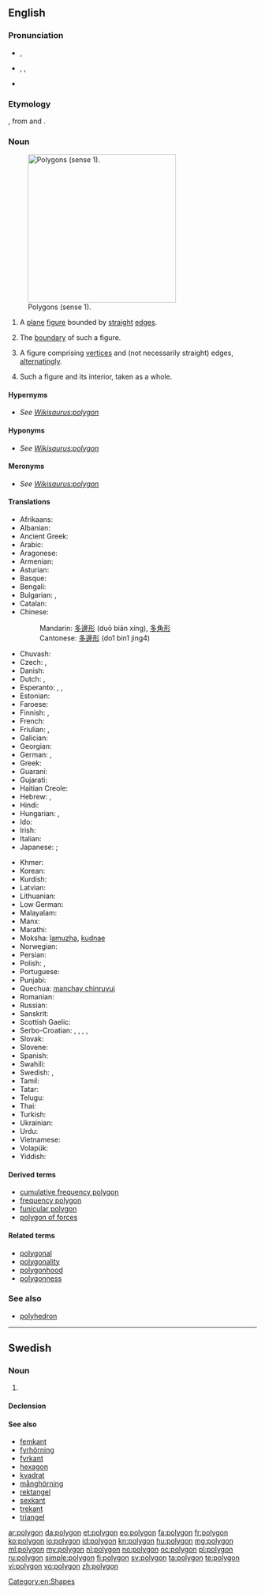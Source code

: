 {{also|Polygon}}
==English==

===Pronunciation===
* {{a|UK}} {{IPA|/ˈpɒlɪɡən/}}, {{X-SAMPA|/"pQlIg@n/}}
* {{a|US}} {{enPR|pälʹē-gän}}, {{IPA|/ˈpɑliɡɑn/}}, {{X-SAMPA|/"pAligAn/}}
* {{audio|en-us-polygon.ogg|Audio (US)}}

===Etymology===
{{etyl|grc|en}} {{term|πολύγωνον|tr=polygōnon|lang=grc}}, from {{term|πολύς||many|tr=polus|lang=grc}} and {{term|γωνία||angle|tr=gōnia|lang=grc}}.

===Noun===
{{wikipedia}}
{{en-noun}}
[[Image:Assorted polygons.svg|thumb|300px|right|Polygons (sense 1). ]]

# {{context|geometry}} A [[plane]] [[figure]] bounded by [[straight]] [[edge]]s.
# {{context|geometry}} The [[boundary]] of such a figure.
# {{context|geometry|more generally}} A figure comprising [[vertex|vertices]] and (not necessarily straight) edges, [[alternating]]ly.
# {{context|geometry}} Such a figure and its interior, taken as a whole.

====Hypernyms====
* ''See [[Wikisaurus:polygon]]''

====Hyponyms====
* ''See [[Wikisaurus:polygon]]''

====Meronyms====
* ''See [[Wikisaurus:polygon]]''

====Translations====
{{trans-top|plane figure bounded by straight edges}}
* Afrikaans: {{t-|af|poligoon}}
* Albanian: {{t-|sq|shumëkëndësh}}
* Ancient Greek: {{tø|grc|πολύγωνον|n|tr=polygonon|sc=Grek}}
* Arabic: {{t-|ar|مضلع|tr=mḍl`}}
* Aragonese: {{t-|an|poligono|m}}
* Armenian: {{t-|hy|բազմանկյուն|tr=bazmankyun}}
* Asturian: {{t-|ast|polígonu|m}}
* Basque: {{t-|eu|poligono}}
* Bengali: {{t-|bn|বহুভুজ}}
* Bulgarian: {{t-|bg|многоъгълник|m|tr=poligon}}, {{t-|bg|многоъгълник|m|alt=многоъгълник}}
* Catalan: {{t+|ca|polígon|m}}
* Chinese:
*: Mandarin: [[多邊形]] (duō biān xíng), [[多角形]]
*: Cantonese: [[多邊形]] (do1 bin1 jing4)
* Chuvash: {{tø|cv|нумай кĕтеслĕх|sc=Cyrl}}
* Czech: {{t-|cs|mnohoúhelník|m}}, {{t-|cs|polygon}}
* Danish: {{t+|da|polygon}}
* Dutch: {{t+|nl|veelhoek|m}}, {{t+|nl|polygoon|m}}
* Esperanto: {{t-|eo|plurangulo}}, {{t-|eo|plurlatero}}, {{t-|eo|poligono}}
* Estonian: {{t-|et|hulknurk}}
* Faroese: {{t-|fo|marghyrningur}}
* Finnish: {{t+|fi|monikulmio}}, {{t-|fi|polygoni}}
* French: {{t+|fr|polygone|m}}
* Friulian: {{tø|fur|poligon}}, {{tø|fur|poligonâl}}
* Galician: {{t+|gl|polígono}}
* Georgian: {{t-|ka|პენტაკონტაგონი|sc=Geor}}
* German: {{t+|de|Vieleck|n}}, {{t+|de|Polygon|n}}
* Greek: {{t+|el|πολύγωνο|n|tr=polýgono}}
* Guaraní: {{t-|gn|apyeta}}
* Gujarati: {{t-|gu|બહુભુજ|tr=bahubhuja}}
* Haitian Creole: {{tø|ht|poligòn}}
* Hebrew: {{t+|he|מצולע|m|tr=metsulá}}, {{t+|he|פוליגון|m|tr=poligón}}
* Hindi: {{t-|hi|बहुभुज|tr=bahubhuja}}
* Hungarian: {{t+|hu|poligon}}, {{t+|hu|sokszög}}
* Ido: {{t+|io|poligono}}
* Irish: {{t-|ga|polagán|m}}
* Italian: {{t+|it|poligono|m}}
* Japanese: {{t-|ja|多角形|tr=[[たかくけい]], takakukei/[[たかっけい]], takakkei}}; {{t-|ja|ポリゴン|tr=porigon}}
{{trans-mid}}
* Khmer: {{t+|km|ពហុកោណ|tr=pea’hu’ kaon}}
* Korean: {{t+|ko|다각형|sc=Hang}}
* Kurdish: {{t-|ku|pirgoşe|sc=ku-Arab}}
* Latvian: {{t-|lv|daudzstūris|m}}
* Lithuanian: {{t-|lt|daugiakampis|m}}
* Low German: {{t-|nds|veeleck}}
* Malayalam: {{t+|ml|ബഹുഭുജം|sc=Mlym}}
* Manx: {{t-|gv|yl-lhiatteean|m}}
* Marathi: {{t-|mr|बहुकोण|tr=bahukoṇa}}
* Moksha: [[lamuzha]], [[kudnae]]
* Norwegian: {{t+|no|polygon}}
* Persian: {{t-|fa|چندضلعی|sc=Grek}}
* Polish: {{t+|pl|wielokąt|m}}, {{t-|pl|wielobok}}
* Portuguese: {{t+|pt|polígono|m}}
* Punjabi: {{t-|pa|ਬਹੁਭੁਜ|tr=bahubhuja}}
* Quechua: [[manchay chinruyuj]]
* Romanian: {{t-|ro|poligon}}
* Russian: {{t+|ru|многоугольник|tr=mnogougol'nik}}
* Sanskrit: {{t-|sa|बहुकोणः|tr=bahukoṇa}}
* Scottish Gaelic: {{t-|gd|poileagan}}
* Serbo-Croatian: {{t-|sh|mnogokut|m}}, {{t-|sh|mnogougao|m}}, {{t-|sh|višekut|m}}, {{t-|sh|višeugao|m}}, {{t-|sh|poligon|m}}
* Slovak: {{t-|sk|mnohouholník}}
* Slovene: {{t-|sl|mnogokotnik}}
* Spanish: {{t+|es|polígono|m}}
* Swahili: {{t-|sw|pembenyingi}}
* Swedish: {{t+|sv|polygon|c}}, {{t+|sv|månghörning|c}}
* Tamil: {{t-|ta|பல்கோணம்}}
* Tatar: {{t-|tt|nüeş}}
* Telugu: {{t-|te|బహుభుజి|tr=bahubhuji}}
* Thai: {{t-|th|รูปหลายเหลี่ยม}}
* Turkish: {{t+|tr|çokgen}}
* Ukrainian: {{t+|uk|багатокутник}}
* Urdu: {{t-|ur|کثیرالاضلاع}}
* Vietnamese: {{t+|vi|đa giác}}
* Volapük: {{t+|vo|mödalien}}
* Yiddish: {{t-|yi|פילעק}}
{{trans-bottom}}

====Derived terms====
* [[cumulative frequency polygon]]
* [[frequency polygon]]
* [[funicular polygon]]
* [[polygon of forces]]

====Related terms====
* [[polygonal]]
* [[polygonality]]
* [[polygonhood]]
* [[polygonness]]

===See also===
* [[polyhedron]]

[[Category:en:Shapes]]

----

==Swedish==

===Noun===
{{sv-noun|g=c}}

# {{l|en|polygon}}

====Declension====
{{sv-noun-reg-er}}

====See also====
* [[femkant]]
* [[fyrhörning]]
* [[fyrkant]]
* [[hexagon]]
* [[kvadrat]]
* [[månghörning]]
* [[rektangel]]
* [[sexkant]]
* [[trekant]]
* [[triangel]]

[[ar:polygon]]
[[da:polygon]]
[[et:polygon]]
[[eo:polygon]]
[[fa:polygon]]
[[fr:polygon]]
[[ko:polygon]]
[[io:polygon]]
[[id:polygon]]
[[kn:polygon]]
[[hu:polygon]]
[[mg:polygon]]
[[ml:polygon]]
[[my:polygon]]
[[nl:polygon]]
[[no:polygon]]
[[oc:polygon]]
[[pl:polygon]]
[[ru:polygon]]
[[simple:polygon]]
[[fi:polygon]]
[[sv:polygon]]
[[ta:polygon]]
[[te:polygon]]
[[vi:polygon]]
[[vo:polygon]]
[[zh:polygon]]